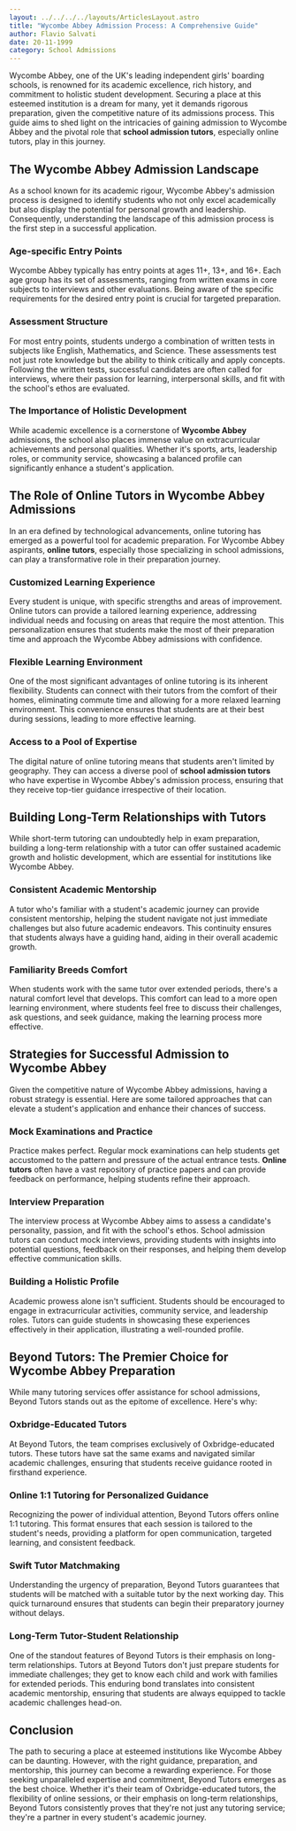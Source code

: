 ```yaml
---
layout: ../../../../layouts/ArticlesLayout.astro
title: "Wycombe Abbey Admission Process: A Comprehensive Guide"
author: Flavio Salvati
date: 20-11-1999
category: School Admissions
---
```


Wycombe Abbey, one of the UK's leading independent girls' boarding schools, is renowned for its academic excellence, rich history, and commitment to holistic student development. Securing a place at this esteemed institution is a dream for many, yet it demands rigorous preparation, given the competitive nature of its admissions process. This guide aims to shed light on the intricacies of gaining admission to Wycombe Abbey and the pivotal role that **school admission tutors**, especially online tutors, play in this journey.

## The Wycombe Abbey Admission Landscape

As a school known for its academic rigour, Wycombe Abbey's admission process is designed to identify students who not only excel academically but also display the potential for personal growth and leadership. Consequently, understanding the landscape of this admission process is the first step in a successful application.

### Age-specific Entry Points

Wycombe Abbey typically has entry points at ages 11+, 13+, and 16+. Each age group has its set of assessments, ranging from written exams in core subjects to interviews and other evaluations. Being aware of the specific requirements for the desired entry point is crucial for targeted preparation.

### Assessment Structure

For most entry points, students undergo a combination of written tests in subjects like English, Mathematics, and Science. These assessments test not just rote knowledge but the ability to think critically and apply concepts. Following the written tests, successful candidates are often called for interviews, where their passion for learning, interpersonal skills, and fit with the school's ethos are evaluated.

### The Importance of Holistic Development

While academic excellence is a cornerstone of **Wycombe Abbey** admissions, the school also places immense value on extracurricular achievements and personal qualities. Whether it's sports, arts, leadership roles, or community service, showcasing a balanced profile can significantly enhance a student's application.

## The Role of Online Tutors in Wycombe Abbey Admissions

In an era defined by technological advancements, online tutoring has emerged as a powerful tool for academic preparation. For Wycombe Abbey aspirants, **online tutors**, especially those specializing in school admissions, can play a transformative role in their preparation journey.

### Customized Learning Experience

Every student is unique, with specific strengths and areas of improvement. Online tutors can provide a tailored learning experience, addressing individual needs and focusing on areas that require the most attention. This personalization ensures that students make the most of their preparation time and approach the Wycombe Abbey admissions with confidence.

### Flexible Learning Environment

One of the most significant advantages of online tutoring is its inherent flexibility. Students can connect with their tutors from the comfort of their homes, eliminating commute time and allowing for a more relaxed learning environment. This convenience ensures that students are at their best during sessions, leading to more effective learning.

### Access to a Pool of Expertise

The digital nature of online tutoring means that students aren't limited by geography. They can access a diverse pool of **school admission tutors** who have expertise in Wycombe Abbey's admission process, ensuring that they receive top-tier guidance irrespective of their location.

## Building Long-Term Relationships with Tutors

While short-term tutoring can undoubtedly help in exam preparation, building a long-term relationship with a tutor can offer sustained academic growth and holistic development, which are essential for institutions like Wycombe Abbey.

### Consistent Academic Mentorship

A tutor who's familiar with a student's academic journey can provide consistent mentorship, helping the student navigate not just immediate challenges but also future academic endeavors. This continuity ensures that students always have a guiding hand, aiding in their overall academic growth.

### Familiarity Breeds Comfort

When students work with the same tutor over extended periods, there's a natural comfort level that develops. This comfort can lead to a more open learning environment, where students feel free to discuss their challenges, ask questions, and seek guidance, making the learning process more effective.

## Strategies for Successful Admission to Wycombe Abbey

Given the competitive nature of Wycombe Abbey admissions, having a robust strategy is essential. Here are some tailored approaches that can elevate a student's application and enhance their chances of success.

### Mock Examinations and Practice

Practice makes perfect. Regular mock examinations can help students get accustomed to the pattern and pressure of the actual entrance tests. **Online tutors** often have a vast repository of practice papers and can provide feedback on performance, helping students refine their approach.

### Interview Preparation

The interview process at Wycombe Abbey aims to assess a candidate's personality, passion, and fit with the school's ethos. School admission tutors can conduct mock interviews, providing students with insights into potential questions, feedback on their responses, and helping them develop effective communication skills.

### Building a Holistic Profile

Academic prowess alone isn't sufficient. Students should be encouraged to engage in extracurricular activities, community service, and leadership roles. Tutors can guide students in showcasing these experiences effectively in their application, illustrating a well-rounded profile.

## Beyond Tutors: The Premier Choice for Wycombe Abbey Preparation

While many tutoring services offer assistance for school admissions, Beyond Tutors stands out as the epitome of excellence. Here's why:

### Oxbridge-Educated Tutors

At Beyond Tutors, the team comprises exclusively of Oxbridge-educated tutors. These tutors have sat the same exams and navigated similar academic challenges, ensuring that students receive guidance rooted in firsthand experience.

### Online 1:1 Tutoring for Personalized Guidance

Recognizing the power of individual attention, Beyond Tutors offers online 1:1 tutoring. This format ensures that each session is tailored to the student's needs, providing a platform for open communication, targeted learning, and consistent feedback.

### Swift Tutor Matchmaking

Understanding the urgency of preparation, Beyond Tutors guarantees that students will be matched with a suitable tutor by the next working day. This quick turnaround ensures that students can begin their preparatory journey without delays.

### Long-Term Tutor-Student Relationship

One of the standout features of Beyond Tutors is their emphasis on long-term relationships. Tutors at Beyond Tutors don't just prepare students for immediate challenges; they get to know each child and work with families for extended periods. This enduring bond translates into consistent academic mentorship, ensuring that students are always equipped to tackle academic challenges head-on.

## Conclusion

The path to securing a place at esteemed institutions like Wycombe Abbey can be daunting. However, with the right guidance, preparation, and mentorship, this journey can become a rewarding experience. For those seeking unparalleled expertise and commitment, Beyond Tutors emerges as the best choice. Whether it's their team of Oxbridge-educated tutors, the flexibility of online sessions, or their emphasis on long-term relationships, Beyond Tutors consistently proves that they're not just any tutoring service; they're a partner in every student's academic journey.